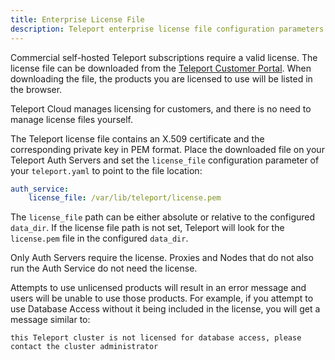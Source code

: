 ```yaml
---
title: Enterprise License File
description: Teleport enterprise license file configuration parameters and requirements
---
```


Commercial self-hosted Teleport subscriptions require a valid license. The license file can
be downloaded from the [Teleport Customer
Portal](https://dashboard.gravitational.com/web/login). When downloading the file, the products you are licensed to use will be listed in the browser. 

<Admonition type="note" title="Not applicable to Teleport Cloud">
Teleport Cloud manages licensing for customers, and there is no need to manage license files yourself. 
</Admonition>

The Teleport license file contains an X.509 certificate and the corresponding
private key in PEM format. Place the downloaded file on your Teleport Auth
Servers and set the `license_file` configuration parameter of your
`teleport.yaml` to point to the file location:

```yaml
auth_service:
    license_file: /var/lib/teleport/license.pem
```

The `license_file` path can be either absolute or relative to the configured
`data_dir`. If the license file path is not set, Teleport will look for the
`license.pem` file in the configured `data_dir`.

Only Auth Servers require the license. Proxies and Nodes that do not also run the Auth Service do not need the license.  
    
Attempts to use unlicensed products will result in an error message and users will be unable to use those products. For example, if you attempt to use Database Access without it being included in the license, you will get a message similar to:
```code
this Teleport cluster is not licensed for database access, please contact the cluster administrator
```
